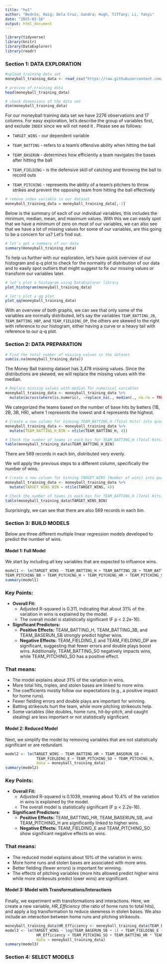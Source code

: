 ```yaml
---
title: "hw1"
author: "Bedros, Haig; Dela Cruz, Sandra; Hugh, Tiffany; Li, Yanyi"
date: "2025-02-16"
output: html_document
---
```


```r
library(tidyverse)
library(knitr)
library(DataExplorer)
library(readr)
```

### Section 1: DATA EXPLORATION

```r
#upload training data set
moneyball_training_data <- read_csv("https://raw.githubusercontent.com/tiffhugh/DATA-621/refs/heads/main/moneyball-training-data.csv", show_col_types = FALSE)
```

```r
# preview of training data
head(moneyball_training_data)
```

```r
# check dimensions of the data set
dim(moneyball_training_data)
```

For our moneyball training data set we have 2276 observations and 17 columns. For easy exploration, let's describe the group of variables first, and exclude `INDEX` since we will not need it . Please see as follows:

-   `TARGET_WINS` - our dependent variable

-   `TEAM_BATTING` - refers to a team's offensive ability when hitting the ball

-   `TEAM_BASERUN` - determines how efficiently a team navigates the bases after hitting the ball

-   `TEAM_FIELDING` - is the defensive skill of catching and throwing the ball to record outs

-   `TEAM_PITCHING` - represents the ability of a team's pitchers to throw strikes and prevent the opposing team from hitting the ball effectively

```r
# remove index variable in our dataset
moneyball_training_data = moneyball_training_data[,-1]
```

Below is the summary of each of our individual variables, this includes the minimum, median, mean, and maximum values. With this we can easily spot that we have a minimum of zero on most of our variables, we can also see that we have a lot of missing values for some of our variables, are this going to be a concern for us? Let's find out.

```r
# let's get a summary of our data
summary(moneyball_training_data)
```

To help us further with our exploration, let's have quick overview of our histogram and q-q plot to check for the normality of distribution of our data and to easily spot outliers that might suggest to fix our missing values or transform our variables later.

```r
# let's plot a histogram using DataExplorer library
plot_histogram(moneyball_training_data)
```

```r
# let's plot a qq plot
plot_qq(moneyball_training_data)
```

With an overview of both graphs, we can see that only some of the variables are normally distributed, let's say the variables `TEAM_BATTING_2B`, `TEAM_BATTING_HBP`, and `TEAM_FIELDING_DP`, the others are skewed to the right with reference to our histogram, either having a curve or a heavy tail with reference to our q-q plot.

### Section 2: DATA PREPARATION

```r
# Find the total number of missing values in the dataset
sum(is.na(moneyball_training_data))
```

The Money Ball training dataset has 3,478 missing values. Since the distributions are skewed, we will replace the missing values with the median.

```r
# Replace missing values with median for numerical variables
moneyball_training_data <- moneyball_training_data %>%
  mutate(across(where(is.numeric), ~replace_na(., median(., na.rm = TRUE))))
```

We categorized the teams based on the number of base hits by batters (1B, 2B, 3B, HR), where 1 represents the lowest and 4 represents the highest.

```r
# Create a new column for binning TEAM_BATTING_H (Total Hits) into quartiles
moneyball_training_data <- moneyball_training_data %>%
  mutate(TEAM_BATTING_H_BIN = ntile(TEAM_BATTING_H, 4))
```

```r
# Check the number of teams in each bin for TEAM_BATTING_H (Total Hits)
table(moneyball_training_data$TEAM_BATTING_H_BIN)
```

There are 569 records in each bin, distributed very evenly.

We will apply the previous steps to a different column, specifically the number of wins.

```r
# Create a new column for binning TARGET_WINS (Number of wins) into quartiles
moneyball_training_data <- moneyball_training_data %>%
  mutate(TARGET_WINS_BIN = ntile(TARGET_WINS, 4))
```

```r
# Check the number of teams in each bin for TEAM_BATTING_H (Total Hits)
table(moneyball_training_data$TARGET_WINS_BIN)
```

Surprisingly, we can see that there are also 569 records in each bin.


### Section 3: BUILD MODELS

Below are three different multiple linear regression models developed to predict the number of wins.

#### Model 1: Full Model

We start by including all key variables that are expected to influence wins.

```r
model1 <- lm(TARGET_WINS ~ TEAM_BATTING_H + TEAM_BATTING_2B + TEAM_BATTING_3B + TEAM_BATTING_HR + TEAM_BATTING_BB + TEAM_BATTING_HBP + TEAM_BATTING_SO + TEAM_BASERUN_SB + TEAM_BASERUN_CS + TEAM_FIELDING_E + TEAM_FIELDING_DP +
TEAM_PITCHING_BB + TEAM_PITCHING_H + TEAM_PITCHING_HR + TEAM_PITCHING_SO, data = moneyball_training_data)
summary(model1)
```

### Key Points:

- **Overall Fit:**  
  - Adjusted R-squared is 0.311, indicating that about 31% of the variation in wins is explained by the model.  
  - The overall model is statistically significant (F p < 2.2e-16).

- **Significant Predictors:**  
  - **Positive Effects:** TEAM_BATTING_H, TEAM_BATTING_3B, and TEAM_BASERUN_SB strongly predict higher wins.
  - **Negative Effects:** TEAM_FIELDING_E and TEAM_FIELDING_DP are significant, suggesting that fewer errors and double plays boost wins. Additionally, TEAM_BATTING_SO negatively impacts wins, while TEAM_PITCHING_SO has a positive effect.

### That means:
- The model explains about 31% of the variation in wins.
- More total hits, triples, and stolen bases are linked to more wins.
- The coefficients mostly follow our expectations (e.g., a positive impact for home runs).
- Fewer fielding errors and double plays are important for winning.
- Batting strikeouts hurt the team, while more pitching strikeouts help.
- Some variables (like doubles, home runs, hit-by-pitch, and caught stealing) are less important or not statistically significant.


#### Model 2: Reduced Model

Next, we simplify the model by removing variables that are not statistically significant or are redundant.

```r
model2 <- lm(TARGET_WINS ~ TEAM_BATTING_HR + TEAM_BASERUN_SB +
              TEAM_FIELDING_E + TEAM_PITCHING_SO + TEAM_PITCHING_H,
              data = moneyball_training_data)
summary(model2)
```
### Key Points:

- **Overall Fit:**  
  - Adjusted R-squared is 0.1039, meaning about 10.4% of the variation in wins is explained by the model.  
  - The overall model is statistically significant (F p < 2.2e-16).

- **Significant Predictors:**  
  - **Positive Effects:** TEAM_BATTING_HR, TEAM_BASERUN_SB, and TEAM_PITCHING_H are significantly linked to higher wins.  
  - **Negative Effects:** TEAM_FIELDING_E and TEAM_PITCHING_SO show significant negative effects on wins.

### That means:
- The reduced model explains about 10% of the variation in wins.
- More home runs and stolen bases are associated with more wins.
- Better fielding (fewer errors) is important for winning.
- The effects of pitching variables (more hits allowed predict higher wins while more strikeouts predict lower wins) are significant.


#### Model 3: Model with Transformations/Interactions

Finally, we experiment with transformations and interactions. Here, we create a new variable, *HR_Efficiency* (the ratio of home runs to total hits), and apply a log transformation to reduce skewness in stolen bases. We also include an interaction between home runs and pitching strikeouts.

```r
moneyball_training_data$HR_Efficiency <- moneyball_training_data$TEAM_BATTING_HR / moneyball_training_data$TEAM_BATTING_H
model3 <- lm(TARGET_WINS ~ log(TEAM_BASERUN_SB + 1) + TEAM_FIELDING_E +
              HR_Efficiency + TEAM_PITCHING_SO + TEAM_BATTING_HR * TEAM_PITCHING_SO,
              data = moneyball_training_data)
summary(model3)
```


### Section 4: SELECT MODELS

